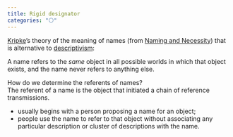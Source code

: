 ```yaml
---
title: Rigid designator
categories: "⚪"
---
```


[Kripke](/docs/phil/people/kripke)'s theory of the meaning of names 
(from [Naming and Necessity](/docs/phil/people/kripke/works/naming_and_necessity)) 
that is alternative to 
[descriptivism](/docs/phil/schools/descriptivism.qmd):

A name refers to the *same* object in all possible 
worlds in which that object exists, and the name never refers to anything else. 

How do we determine the referents of names?  
The referent of a name is the object that initiated a chain of 
reference transmissions. 

- usually begins with a person proposing a name for an object; 
- people use the name to refer to that object without associating 
  any particular description or cluster of descriptions with the name. 

